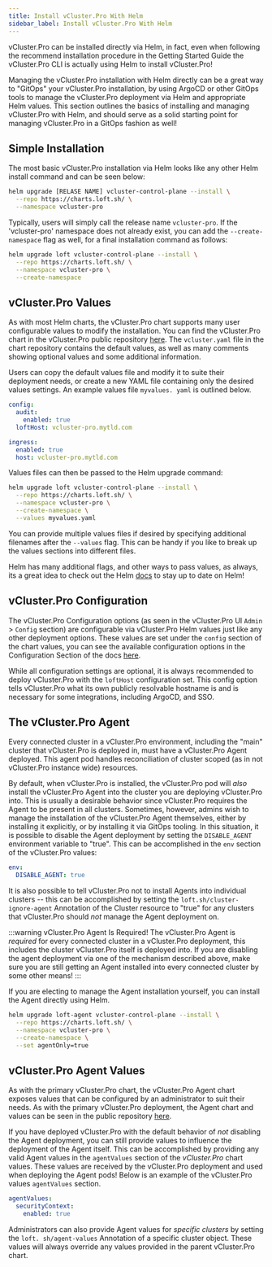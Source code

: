 ```yaml
---
title: Install vCluster.Pro With Helm
sidebar_label: Install vCluster.Pro With Helm
---
```


vCluster.Pro can be installed directly via Helm, in fact, even when following the recommend installation
procedure in the Getting Started Guide the vCluster.Pro CLI is actually using Helm to install vCluster.Pro!

Managing the vCluster.Pro installation with Helm directly can be a great way to "GitOps" your vCluster.Pro
installation, by using ArgoCD or other GitOps tools to manage the vCluster.Pro deployment via Helm and
appropriate Helm values. This section outlines the basics of installing and managing vCluster.Pro with
Helm, and should serve as a solid starting point for managing vCluster.Pro in a GitOps fashion as well!

## Simple Installation

The most basic vCluster.Pro installation via Helm looks like any other Helm install command and can be
seen below:

```bash
helm upgrade [RELASE NAME] vcluster-control-plane --install \
  --repo https://charts.loft.sh/ \
  --namespace vcluster-pro
```

Typically, users will simply call the release name `vcluster-pro`. If the 'vcluster-pro' namespace does not
already exist, you can add the `--create-namespace` flag as well, for a final installation
command as follows:

```bash
helm upgrade loft vcluster-control-plane --install \
  --repo https://charts.loft.sh/ \
  --namespace vcluster-pro \
  --create-namespace
```

## vCluster.Pro Values

As with most Helm charts, the vCluster.Pro chart supports many user configurable values to modify the
installation. You can find the vCluster.Pro chart in the vCluster.Pro public repository
[here](https://github.com/loft-sh/loft/tree/master/chart). The `vcluster.yaml` file in the
chart repository contains the default values, as well as many comments showing optional values
and some additional information.

Users can copy the default values file and modify it to suite their deployment needs, or create
a new YAML file containing only the desired values settings. An example values file `myvalues.
yaml` is outlined below.

```yaml
config:
  audit:
    enabled: true
  loftHost: vcluster-pro.mytld.com

ingress:
  enabled: true
  host: vcluster-pro.mytld.com
```

Values files can then be passed to the Helm upgrade command:

```bash
helm upgrade loft vcluster-control-plane --install \
  --repo https://charts.loft.sh/ \
  --namespace vcluster-pro \
  --create-namespace \
  --values myvalues.yaml
```

You can provide multiple values files if desired by specifying additional filenames after the
`--values` flag. This can be handy if you like to break up the values sections into different files.

Helm has many additional flags, and other ways to pass values, as always, its a great idea to
check out the Helm [docs](https://helm.sh/docs/) to stay up to date on Helm!

## vCluster.Pro Configuration

The vCluster.Pro Configuration options (as seen in the vCluster.Pro UI `Admin` > `Config` section) are
configurable via vCluster.Pro Helm values just like any other deployment options. These values are set
under the `config` section of the chart values, you can see the available configuration options
in the Configuration Section of the docs [here](../config.mdx).

While all configuration settings are optional, it is always recommended to deploy vCluster.Pro with the
`loftHost` configuration set. This config option tells vCluster.Pro what its own publicly resolvable
hostname is and is necessary for some integrations, including ArgoCD, and SSO.

## The vCluster.Pro Agent

Every connected cluster in a vCluster.Pro environment, including the "main" cluster that vCluster.Pro is
deployed in, must have a vCluster.Pro Agent deployed. This agent pod handles reconciliation of cluster
scoped (as in not vCluster.Pro instance wide) resources.

By default, when vCluster.Pro is installed, the vCluster.Pro pod will _also_ install the vCluster.Pro Agent into the
cluster you are deploying vCluster.Pro into. This is usually a desirable behavior since vCluster.Pro requires
the Agent to be present in all clusters. Sometimes, however, admins wish to manage the
installation of the vCluster.Pro Agent themselves, either by installing it explicitly, or by installing
it via GitOps tooling. In this situation, it is possible to disable the Agent deployment by
setting the `DISABLE_AGENT` environment variable to "true". This can be accomplished in the
`env` section of the vCluster.Pro values:

```yaml
env:
  DISABLE_AGENT: true
```

It is also possible to tell vCluster.Pro not to install Agents into individual clusters -- this can be
accomplished by setting the `loft.sh/cluster-ignore-agent` Annotation of the Cluster resource to
"true" for any clusters that vCluster.Pro should _not_ manage the Agent deployment on.

:::warning vCluster.Pro Agent Is Required!
The vCluster.Pro Agent is _required_ for every connected cluster in a vCluster.Pro deployment, this includes the
cluster vCluster.Pro itself is deployed into. If you are disabling the agent deployment via one of the
mechanism described above, make sure you are still getting an Agent installed into every
connected cluster by some other means!
:::

If you are electing to manage the Agent installation yourself, you can install the Agent
directly using Helm.

```bash
helm upgrade loft-agent vcluster-control-plane --install \
  --repo https://charts.loft.sh/ \
  --namespace vcluster-pro \
  --create-namespace \
  --set agentOnly=true
```

## vCluster.Pro Agent Values

As with the primary vCluster.Pro chart, the vCluster.Pro Agent chart exposes values that can be configured by an
administrator to suit their needs. As with the primary vCluster.Pro deployment, the Agent chart and
values can be seen in the public repository
[here](https://github.com/loft-sh/loft/tree/master/chart).

If you have deployed vCluster.Pro with the default behavior of _not_ disabling the Agent deployment, you
can still provide values to influence the deployment of the Agent itself. This can be
accomplished by providing any valid Agent values in the `agentValues` section of the _vCluster.Pro_
chart values. These values are received by the vCluster.Pro deployment and used when deploying the Agent
pods! Below is an example of the vCluster.Pro values `agentValues` section.

```yaml
agentValues:
  securityContext:
    enabled: true
```

Administrators can also provide Agent values for _specific clusters_ by setting the `loft.
sh/agent-values` Annotation of a specific cluster object. These values will always override any
values provided in the parent vCluster.Pro chart.
